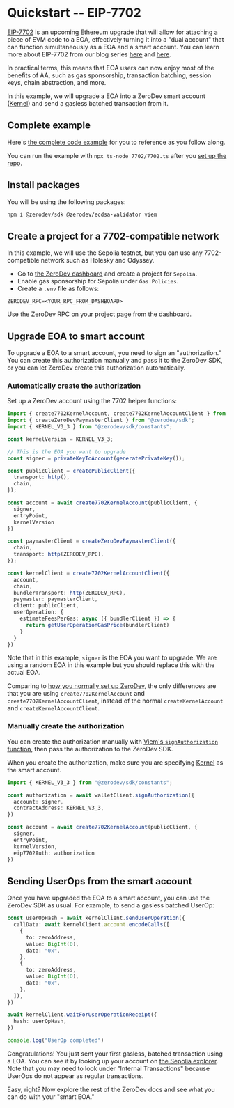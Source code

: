# Quickstart -- EIP-7702

[EIP-7702](https://github.com/ethereum/EIPs/blob/master/EIPS/eip-7702.md) is an upcoming Ethereum upgrade that will allow for attaching a piece of EVM code to a EOA, effectively turning it into a "dual account" that can function simultaneously as a EOA and a smart account.  You can learn more about EIP-7702 from our blog series [here](/blog/7702-adoption) and [here](/blog/7702-for-dapps).

In practical terms, this means that EOA users can now enjoy most of the benefits of AA, such as gas sponsorship, transaction batching, session keys, chain abstraction, and more.

In this example, we will upgrade a EOA into a ZeroDev smart account ([Kernel](https://github.com/zerodevapp/kernel)) and send a gasless batched transaction from it.

## Complete example

Here's [the complete code example](https://github.com/zerodevapp/zerodev-examples/blob/main/7702/7702.ts) for you to reference as you follow along.

You can run the example with `npx ts-node 7702/7702.ts` after you [set up the repo](https://github.com/zerodevapp/zerodev-examples?tab=readme-ov-file#zerodev-examples).

## Install packages

You will be using the following packages:

```bash
npm i @zerodev/sdk @zerodev/ecdsa-validator viem
```

## Create a project for a 7702-compatible network

In this example, we will use the Sepolia testnet, but you can use any 7702-compatible network such as Holesky and Odyssey.

- Go to [the ZeroDev dashboard](https://dashboard.zerodev.app) and create a project for `Sepolia`.
- Enable gas sponsorship for Sepolia under `Gas Policies`.
- Create a `.env` file as follows:

```env
ZERODEV_RPC=<YOUR_RPC_FROM_DASHBOARD>
```

Use the ZeroDev RPC on your project page from the dashboard.

## Upgrade EOA to smart account

To upgrade a EOA to a smart account, you need to sign an "authorization."  You can create this authorization manually and pass it to the ZeroDev SDK, or you can let ZeroDev create this authorization automatically. 

### Automatically create the authorization

Set up a ZeroDev account using the 7702 helper functions: 

```ts
import { create7702KernelAccount, create7702KernelAccountClient } from "@zerodev/ecdsa-validator";
import { createZeroDevPaymasterClient } from "@zerodev/sdk";
import { KERNEL_V3_3 } from "@zerodev/sdk/constants";

const kernelVersion = KERNEL_V3_3;

// This is the EOA you want to upgrade
const signer = privateKeyToAccount(generatePrivateKey());

const publicClient = createPublicClient({
  transport: http(),
  chain,
});

const account = await create7702KernelAccount(publicClient, {
  signer,
  entryPoint,
  kernelVersion
})

const paymasterClient = createZeroDevPaymasterClient({
  chain,
  transport: http(ZERODEV_RPC),
});

const kernelClient = create7702KernelAccountClient({
  account,
  chain,
  bundlerTransport: http(ZERODEV_RPC),
  paymaster: paymasterClient,
  client: publicClient,
  userOperation: {
    estimateFeesPerGas: async ({ bundlerClient }) => {
      return getUserOperationGasPrice(bundlerClient)
    }
  }
})
```

Note that in this example, `signer` is the EOA you want to upgrade.  We are using a random EOA in this example but you should replace this with the actual EOA.

Comparing to [how you normally set up ZeroDev](/sdk/core-api/create-account), the only differences are that you are using `create7702KernelAccount` and `create7702KernelAccountClient`, instead of the normal `createKernelAccount` and `createKernelAccountClient`.

### Manually create the authorization

You can create the authorization manually with [Viem's `signAuthorization` function](https://viem.sh/docs/eip7702/signAuthorization), then pass the authorization to the ZeroDev SDK.

When you create the authorization, make sure you are specifying [Kernel](https://github.com/zerodevapp/kernel) as the smart account.

```ts
import { KERNEL_V3_3 } from "@zerodev/sdk/constants";

const authorization = await walletClient.signAuthorization({
  account: signer,
  contractAddress: KERNEL_V3_3,
})

const account = await create7702KernelAccount(publicClient, {
  signer,
  entryPoint,
  kernelVersion,
  eip7702Auth: authorization
})
```

## Sending UserOps from the smart account

Once you have upgraded the EOA to a smart account, you can use the ZeroDev SDK as usual.  For example, to send a gasless batched UserOp:

```ts
const userOpHash = await kernelClient.sendUserOperation({
  callData: await kernelClient.account.encodeCalls([
    {
      to: zeroAddress,
      value: BigInt(0),
      data: "0x",
    },
    {
      to: zeroAddress,
      value: BigInt(0),
      data: "0x",
    },
  ]),
})

await kernelClient.waitForUserOperationReceipt({
  hash: userOpHash,
})

console.log("UserOp completed")
```

Congratulations!  You just sent your first gasless, batched transaction using a EOA.  You can see it by looking up your account on [the Sepolia explorer](https://sepolia.etherscan.io/).  Note that you may need to look under "Internal Transactions" because UserOps do not appear as regular transactions.

Easy, right?  Now explore the rest of the ZeroDev docs and see what you can do with your "smart EOA."

